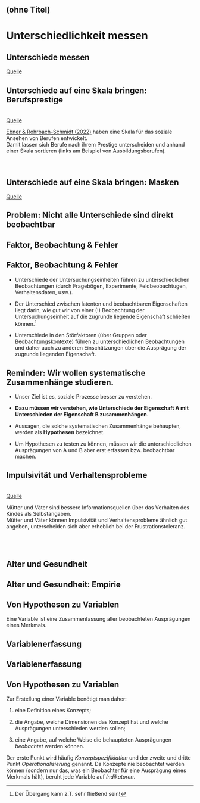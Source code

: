 ## (ohne Titel)

# Unterschiedlichkeit messen {#unterschiedlichkeit-messen .unnumbered}

##  {#section .unnumbered}

## Unterschiede messen

::: center
:::

[Quelle](https://www.splashlearn.com/math-vocabulary/measurements/measurement)

## Unterschiede auf eine Skala bringen: Berufsprestige

::::: center
::: minipage
\
[Quelle](https://d-nb.info/119113590X/34)
:::

::: minipage
[Ebner & Rohrbach-Schmidt (2022)](https://www.degruyter.com/document/doi/10.1515/zfsoz-2021-0026/html) haben eine Skala für das soziale Ansehen von Berufen entwickelt.\
Damit lassen sich Berufe nach ihrem Prestige unterscheiden und anhand einer Skala sortieren (links am Beispiel von Ausbildungsberufen).\
\
\
:::
:::::

## Unterschiede auf eine Skala bringen: Masken

::: center
:::

[Quelle](https://xkcd.com/2367/)

## Problem: Nicht alle Unterschiede sind direkt beobachtbar

::: center
:::

## Faktor, Beobachtung & Fehler

::: center
:::

## Faktor, Beobachtung & Fehler

- Unterschiede der Untersuchungseinheiten führen zu unterschiedlichen Beobachtungen (durch Fragebögen, Experimente, Feldbeobachtugen, Verhaltensdaten, usw.).

- Der Unterschied zwischen latenten und beobachtbaren Eigenschaften liegt darin, wie gut wir von einer (!) Beobachtung der Untersuchungseinheit auf die zugrunde liegende Eigenschaft schließen können.[^1]

- Unterschiede in den Störfaktoren (über Gruppen oder Beobachtungskontexte) führen zu unterschiedlichen Beobachtungen und daher auch zu anderen Einschätzungen über die Ausprägung der zugrunde liegenden Eigenschaft.

## Reminder: Wir wollen systematische Zusammenhänge studieren.

- Unser Ziel ist es, soziale Prozesse besser zu verstehen.

- **Dazu müssen wir verstehen, wie Unterschiede der Eigenschaft A mit Unterschieden der Eigenschaft B zusammenhängen.**

- Aussagen, die solche systematischen Zusammenhänge behaupten, werden als **Hypothesen** bezeichnet.

- Um Hypothesen zu testen zu können, müssen wir die unterschiedlichen Ausprägungen von A und B aber erst erfassen bzw. beobachtbar machen.

## Impulsivität und Verhaltensprobleme

::::: center
::: minipage
\
[Quelle](https://www.frontiersin.org/articles/10.3389/fpsyg.2015.01674/full)
:::

::: minipage
Mütter und Väter sind bessere Informationsquellen über das Verhalten des Kindes als Selbstangaben.\
Mütter und Väter können Impulsivität und Verhaltensprobleme ähnlich gut angeben, unterscheiden sich aber erheblich bei der Frustrationstoleranz.\
\
\
\
:::
:::::

## Alter und Gesundheit

::: center
:::

## Alter und Gesundheit: Empirie

::: center
:::

## Von Hypothesen zu Variablen

Eine Variable ist eine Zusammenfassung aller beobachteten Ausprägungen eines Merkmals.

## Variablenerfassung

::: center
:::

## Variablenerfassung

::: center
:::

## Von Hypothesen zu Variablen

Zur Erstellung einer Variable benötigt man daher:

1.  eine Definition eines Konzepts;

2.  die Angabe, welche Dimensionen das Konzept hat und welche Ausprägungen unterschieden werden sollen;

3.  eine Angabe, auf welche Weise die behaupteten Ausprägungen *beobachtet* werden können.

Der erste Punkt wird häufig *Konzeptspezifikiation* und der zweite und dritte Punkt *Operationalisierung* genannt. Da Konzepte nie beobachtet werden können (sondern nur das, was ein Beobachter für eine Ausprägung eines Merkmals hält), beruht jede Variable auf *Indikatoren*.

[^1]: Der Übergang kann z.T. sehr fließend sein!
